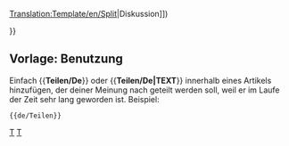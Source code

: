 <noinclude>[[Translation:Template/en/Split]]</noinclude><noinclude></noinclude>{{de/Ambox| Typ   = Bewegen
| Bild  = en/Split.png
| Text  = <strong>Teilen</strong><br>Es wurde vorgeschlagen, dass diese Seite in mehrere Seiten geteilt werden soll. ([[{{{discuss|{{TALKPAGENAME}}}}}|Diskussion]])<p>{{{1|}}}</p>
}}<includeonly>{{{2|[[Category:en/Articles to be split]]}}}</includeonly><noinclude>

==Vorlage: Benutzung==
Einfach <nowiki>{{</nowiki>'''Teilen/De'''<nowiki>}}</nowiki> oder <nowiki>{{</nowiki>'''Teilen/De|TEXT'''<nowiki>}}</nowiki> innerhalb eines Artikels hinzufügen, der deiner Meinung nach geteilt werden soll, weil er im Laufe der Zeit sehr lang geworden ist. Beispiel: 
<pre>{{de/Teilen}}</pre>

[[Category:de/Vorlagen|T]][[Category:de/Message-Boxen|T]]</noinclude>